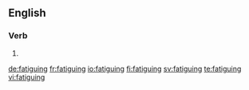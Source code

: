 ==English==

===Verb===
{{head|en|present participle}}

# {{present participle of|fatigue|lang=en}}

[[de:fatiguing]]
[[fr:fatiguing]]
[[io:fatiguing]]
[[fi:fatiguing]]
[[sv:fatiguing]]
[[te:fatiguing]]
[[vi:fatiguing]]